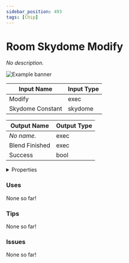 ```yaml
---
sidebar_position: 493
tags: [Chip]
---
```


# Room Skydome Modify

*No description.*



![Example banner](./assets/511e85c5-a359-49f1-a83c-a0550e98fe8e.svg)

| Input Name | Input Type |
|-----------|-----------|
| Modify | exec |
| Skydome Constant | skydome |

| Output Name | Output Type |
|-----------|-----------|
| *No name.* | exec |
| Blend Finished | exec |
| Success | bool |


<details>
  <summary>Properties</summary>
  <div>
    <div>
    <table>
      <thead>
        <tr>
          <th>Is beta required?</th>
          <th>❌</th>
        </tr>
        <tr>
          <th>Is this chip a trolling risk?</th>
          <th>❌</th>
        </tr>
        <tr>
          <th>Chip UUID</th>
          <th>511e85c5-a359-49f1-a83c-a0550e98fe8e</th>
        </tr>
      </thead>
    </table>
    </div>
  </div>
</details>

### Uses

None so far!

### Tips

None so far!

### Issues

None so far!